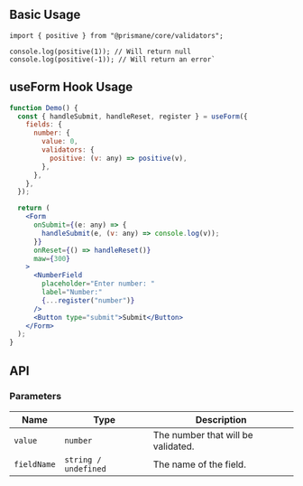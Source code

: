 ## Basic Usage

```tsx
import { positive } from "@prismane/core/validators";

console.log(positive(1)); // Will return null
console.log(positive(-1)); // Will return an error`
```

## useForm Hook Usage

```jsx
function Demo() {
  const { handleSubmit, handleReset, register } = useForm({
    fields: {
      number: {
        value: 0,
        validators: {
          positive: (v: any) => positive(v),
        },
      },
    },
  });

  return (
    <Form
      onSubmit={(e: any) => {
        handleSubmit(e, (v: any) => console.log(v));
      }}
      onReset={() => handleReset()}
      maw={300}
    >
      <NumberField
        placeholder="Enter number: "
        label="Number:"
        {...register("number")}
      />
      <Button type="submit">Submit</Button>
    </Form>
  );
}
```

## API

### Parameters

| Name        | Type                 | Description                        |
| ----------- | -------------------- | ---------------------------------- |
| `value`     | `number`             | The number that will be validated. |
| `fieldName` | `string / undefined` | The name of the field.             |

